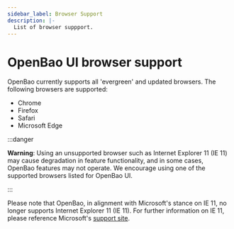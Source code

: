 ```yaml
---
sidebar_label: Browser Support
description: |-
  List of browser suppport.
---
```


# OpenBao UI browser support

OpenBao currently supports all 'evergreen' and updated browsers. The following browsers are supported:

- Chrome
- Firefox
- Safari
- Microsoft Edge

:::danger

**Warning**: Using an unsupported browser such as Internet Explorer 11 (IE 11) may cause degradation in feature functionality, and in some cases, OpenBao features may not operate. We encourage using one of the supported browsers listed for OpenBao UI.

:::

Please note that OpenBao, in alignment with Microsoft's stance on IE 11, no longer supports Internet Explorer 11 (IE 11). For further information on IE 11, please reference Microsoft's [support site](https://docs.microsoft.com/en-US/lifecycle/faq/internet-explorer-microsoft-edge).
